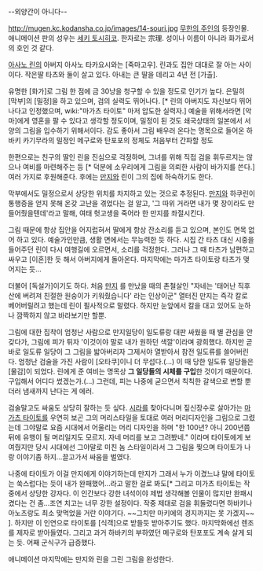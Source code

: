 --외양간이 아니다--

http://mugen.kc.kodansha.co.jp/images/14-souri.jpg
[[무한의 주인]]의 등장인물. 애니메이션 판의 성우는 [[세키 토시히코]]. 한자로는 宗理. 성이나 이름이 아니라 화가로서의 호인 것 같다.

[[아사노 린]]의 아버지 아사노 타카요시와는 [죽마고우]. 린과도 집안 대대로 잘 아는 사이이다. 작은딸 타츠와 둘이 살고 있다. 아내는 큰 딸을 데리고 4년 전 [가출].

유명한 [화가]로 그림 한 점에 금 30냥을 청구할 수 있을 정도로 인기가 높다.
은밀히 [막부]의 [밀정]을 하고 있으며, 검의 실력도 뛰어나다. [* 린의 아버지도 자신보다 뛰어나다고 인정했으며, wiki:"마가츠 타이토" 마저 압도한 실력자.] 예술을 위해서라면 [악마]에게 영혼을 팔 수 있다고 생각할 정도이며, 밀정이 된 것도 쇄국상태의 일본에서 서양의 그림을 입수하기 위해서이다. 감도 좋아서 그림 배우러 온다는 명목으로 들어온 하바키 카기무라의 밀정인 메구로와 탄포포의 정체도 처음부터 간파할 정도

한편으로는 친구의 딸인 린을 진심으로 걱정하며, 그녀를 위해 직접 검을 휘두르지는 않으나 여비를 마련해주는 등 [* 덕분에 소우리에게 그림을 의뢰한 사람이 바가지를 쓴다.] 여러 가지로 후원해준다. 후에는 [[만지]]와 린이 그의 집에 하숙하기도 한다.

막부에서도 밀정으로서 상당한 위치를 차지하고 있는 것으로 추정된다. [[만지]]와 하쿠린이 통행증을 얻지 못해 온갖 고난을 겪었다는 걸 알고, '그 따위 거라면 내가 몇 장이라도 만들어줬을텐데'라고 말해, 여태 헛고생을 죽어라 한 만지를 좌절시킨다.

그림 때문에 항상 집안을 어지럽혀서 딸에게 항상 잔소리를 듣고 있으며, 본인도 면목 없어 하고 있다. 예술가인만큼, 생활 면에서는 무능력한 듯 하다. 시집 간 타츠 대신 시중을 들어주던 린이 다시 여행길에 오르면서, 소리를 걱정한다. 그러나 그 때 타츠가 남편하고 싸우고 [이혼]한 듯 해서 아버지에게 돌아온다. 마지막에는 마가츠 타이토랑 타츠가 맺어지는 듯...

더불어 [독설가]이기도 하다. 처음 [[만지]] 를 만났을 때의 촌철살인 "자네는 '태어난 직후 산에 버려져 친절한 원숭이가 키워줬습니다' 라는 인상이군" 열터진 만지는 즉각 칼로 베어버릴려고 했는데 린이 필사적으로 말렸다. 하지만 눈앞에서 칼을 대고 있어도 눈하나 깜짝하지 않고 바라보기만 할뿐.

그림에 대한 집착이 엄청난 사람으로 만지일당이 일도류랑 대판 싸웠을 때 별 관심을 안갖다가, 그림에 피가 튀자 '이것이야 말로 내가 원하던 색깔'이라며 광희했다. 하지만 곧바로 일도류 일당이 그 그림을 밟아버리자 그제서야 열받아서 참전 일도류를 쓸어버린다. 엄청난 검술을 가진 사람이 [오타쿠]이니 더 무섭다.(...) 이 때 당한 일도류 일당들은 [물감]이 되었다. 린에게 준 여비는 명목상 '''그 일당들의 시체를 구입'''한 것이기 때문이다. 구입해서 어디다 썼겠는가.(...) 그런데, 피는 나중에 굳으면서 칙칙한 갈색으로 변할 뿐더러 냄새까지 난다는 게 에러.

검술말고도 싸움도 상당히 잘하는 듯 싶다. [[시라]]를 찾아다니며 짚신장수로 살아가는 [[마가츠 타이토]]를 우연히 보곤 그의 머리스타일을 토대로 여러 머리디자인을 그림으로 그렸는데 그야말로 요즘 시대에서 어울리는 머리 디자인을 하며 "한 100년? 아니 200년쯤 뒤에 유행이 될 머리일지도 모르지. 자네 머리를 보고 그려봤네." 이라며 타이토에게 보여줬지만 당시 시대에선 그야말로 미친 놈 스타일이라서 그 그림을 찢으며 타이토가 나랑 이야기좀 하지...끌고가서 싸움을 벌였다.

나중에 타이토가 이걸 만지에게 이야기하는데 만지가 그래서 누가 이겼느냐 말에 타이토는 쑥스럽다는 듯이 내가 완패했어...라고 말한 걸로 봐도[* 그리고 미가츠 타이토는 작중에서 상당한 강자다. 이 인간보다 강한 녀석이야 제법 생각해볼 인물이 많지만 완패시켰다는 건 좀...조연 치고는 너무 강한 설정이다. 작중 제대로 검을 휘둘렀다면 하바키나 아노츠랑도 최소 맞먹었을 거란 이야기다. ~~그치만 마키에의 경지까지는 못 가겠지~~ ]. 하지만 이 인연으로 타이토를 [식객]으로 받들듯 받아주기도 했다. 마지막화에선 렌조를 제자로 받아들였다. 그리고 과거 하바키의 부하였던 메구로와 탄포포도 계속 살게 되는 듯. 어째 군식구가 급증했다.

애니메이션 마지막에는 만지와 린을 그린 그림을 완성한다.
